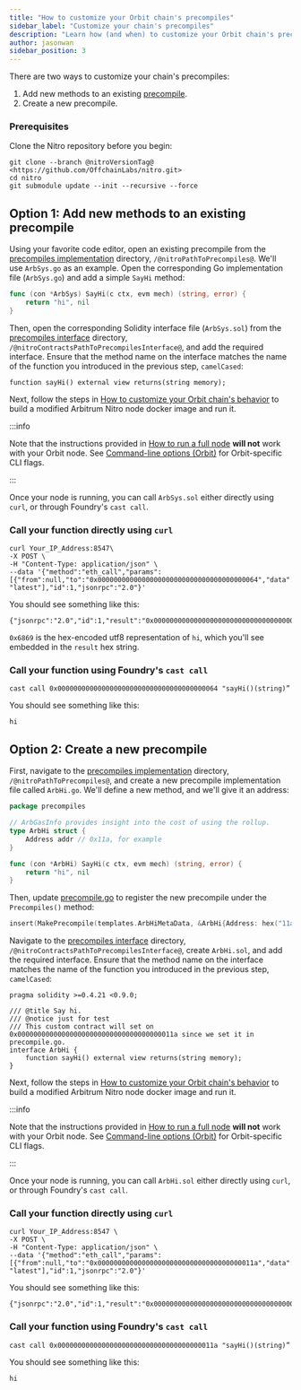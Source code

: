```yaml
---
title: "How to customize your Orbit chain's precompiles"
sidebar_label: "Customize your chain's precompiles"
description: "Learn how (and when) to customize your Orbit chain's precompiles"
author: jasonwan
sidebar_position: 3
---
```



<PublicPreviewBannerPartial />

There are two ways to customize your chain's precompiles:

1.  Add new methods to an existing [precompile][precompile_impl_dir_link].
2.  Create a new precompile.

### Prerequisites

Clone the Nitro repository before you begin:

```shell
git clone --branch @nitroVersionTag@ <https://github.com/OffchainLabs/nitro.git>
cd nitro
git submodule update --init --recursive --force
```

## Option 1: Add new methods to an existing precompile

Using your favorite code editor, open an existing precompile from the [precompiles implementation][precompile_impl_dir_link] directory, `/@nitroPathToPrecompiles@`. We'll use `ArbSys.go` as an example. Open the corresponding Go implementation file (`ArbSys.go`) and add a simple `SayHi` method:

```go
func (con *ArbSys) SayHi(c ctx, evm mech) (string, error) {
	return "hi", nil
}
```

Then, open the corresponding Solidity interface file (`ArbSys.sol`) from the [precompiles interface][precompile_interface_dir_link] directory, `/@nitroContractsPathToPrecompilesInterface@`, and add the required interface. Ensure that the method name on the interface matches the name of the function you introduced in the previous step, `camelCased`:

```solidity
function sayHi() external view returns(string memory);
```

Next, follow the steps in [How to customize your Orbit chain's behavior](./customize-stf.mdx) to build a modified Arbitrum Nitro node docker image and run it.

:::info

Note that the instructions provided in [How to run a full node](/node-running/how-tos/running-a-full-node) **will not** work with your Orbit node. See [Command-line options (Orbit)](/launch-orbit-chain/reference/command-line-options) for Orbit-specific CLI flags.

:::

Once your node is running, you can call `ArbSys.sol` either directly using `curl`, or through Foundry's `cast call`.

### Call your function directly using `curl`

```shell
curl Your_IP_Address:8547\
-X POST \
-H "Content-Type: application/json" \
--data '{"method":"eth_call","params":[{"from":null,"to":"0x0000000000000000000000000000000000000064","data":"0x0c49c36c"}, "latest"],"id":1,"jsonrpc":"2.0"}'
```

You should see something like this:

```
{"jsonrpc":"2.0","id":1,"result":"0x000000000000000000000000000000000000000000000000000000000000002000000000000000000000000000000000000000000000000000000000000000026869000000000000000000000000000000000000000000000000000000000000"}
```

`0x6869` is the hex-encoded utf8 representation of `hi`, which you'll see embedded in the `result` hex string.

### Call your function using Foundry's `cast call`

```
cast call 0x0000000000000000000000000000000000000064 "sayHi()(string)”
```

You should see something like this:

```
hi
```

## Option 2: Create a new precompile

First, navigate to the [precompiles implementation][precompile_impl_dir_link] directory, `/@nitroPathToPrecompiles@`, and create a new precompile implementation file called `ArbHi.go`. We'll define a new method, and we'll give it an address:

```go
package precompiles

// ArbGasInfo provides insight into the cost of using the rollup.
type ArbHi struct {
	Address addr // 0x11a, for example
}

func (con *ArbHi) SayHi(c ctx, evm mech) (string, error) {
	return "hi", nil
}
```

Then, update [precompile.go][precompile_main_file_link] to register the new precompile under the `Precompiles()` method:

```go
insert(MakePrecompile(templates.ArbHiMetaData, &ArbHi{Address: hex("11a")})) // 0x011a here is an example address
```

Navigate to the [precompiles interface][precompile_interface_dir_link] directory, `/@nitroContractsPathToPrecompilesInterface@`, create `ArbHi.sol`, and add the required interface. Ensure that the method name on the interface matches the name of the function you introduced in the previous step, `camelCased`:

```solidity
pragma solidity >=0.4.21 <0.9.0;

/// @title Say hi.
/// @notice just for test
/// This custom contract will set on 0x000000000000000000000000000000000000011a since we set it in precompile.go.
interface ArbHi {
    function sayHi() external view returns(string memory);
}
```

Next, follow the steps in [How to customize your Orbit chain's behavior](./customize-stf.mdx) to build a modified Arbitrum Nitro node docker image and run it.

:::info

Note that the instructions provided in [How to run a full node](/node-running/how-tos/running-a-full-node) **will not** work with your Orbit node. See [Command-line options (Orbit)](/launch-orbit-chain/reference/command-line-options) for Orbit-specific CLI flags.

:::

Once your node is running, you can call `ArbHi.sol` either directly using `curl`, or through Foundry's `cast call`.

### Call your function directly using `curl`

```shell
curl Your_IP_Address:8547 \
-X POST \
-H "Content-Type: application/json" \
--data '{"method":"eth_call","params":[{"from":null,"to":"0x000000000000000000000000000000000000011a","data":"0x0c49c36c"}, "latest"],"id":1,"jsonrpc":"2.0"}'
```

You should see something like this:

```
{"jsonrpc":"2.0","id":1,"result":"0x000000000000000000000000000000000000000000000000000000000000002000000000000000000000000000000000000000000000000000000000000000026869000000000000000000000000000000000000000000000000000000000000"}
```

### Call your function using Foundry's `cast call`

```
cast call 0x000000000000000000000000000000000000011a "sayHi()(string)”
```

You should see something like this:

```
hi
```

<!-- For clarity in the code, we add here all links to github, using "link references" (First the interfaces, and below the implementations) -->
<!--
Note that nitro-contracts repository is hardcoded because atm we use the "nitro" repository for referencing precompiles for the current released nitro version  (for Arb chains),
but we use the "nitro-contracts" repo for Orbit chains (next nitro release version will use "nitro-contracts" for all chains though).
The same goes for the path to precompiles interface.
We can use the @nitroContractsRepositorySlug@ and @nitroContractsPathToPrecompilesInterface@ variables once we release nitro version 2.1.0 or above.
-->

[precompile_impl_dir_link]: https://github.com/OffchainLabs/@nitroRepositorySlug@/blob/@nitroVersionTag@/@nitroPathToPrecompiles@/
[precompile_interface_dir_link]: https://github.com/OffchainLabs/@nitroContractsRepositorySlug@/blob/@nitroContractsCommit@/@nitroContractsPathToPrecompilesInterface@/
[precompile_main_file_link]: https://github.com/OffchainLabs/@nitroRepositorySlug@/blob/@nitroVersionTag@/@nitroPathToPrecompiles@/precompile.go
